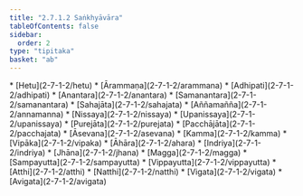 ```yaml
---
title: "2.7.1.2 Saṅkhyāvāra"
tableOfContents: false
sidebar:
  order: 2
type: "tipitaka"
basket: "ab"
---
```



<DynamicBreadcrumb />



<TableOfContents>
* [Hetu](2-7-1-2/hetu)
* [Ārammaṇa](2-7-1-2/arammana)
* [Adhipati](2-7-1-2/adhipati)
* [Anantara](2-7-1-2/anantara)
* [Samanantara](2-7-1-2/samanantara)
* [Sahajāta](2-7-1-2/sahajata)
* [Aññamañña](2-7-1-2/annamanna)
* [Nissaya](2-7-1-2/nissaya)
* [Upanissaya](2-7-1-2/upanissaya)
* [Purejāta](2-7-1-2/purejata)
* [Pacchājāta](2-7-1-2/pacchajata)
* [Āsevana](2-7-1-2/asevana)
* [Kamma](2-7-1-2/kamma)
* [Vipāka](2-7-1-2/vipaka)
* [Āhāra](2-7-1-2/ahara)
* [Indriya](2-7-1-2/indriya)
* [Jhāna](2-7-1-2/jhana)
* [Magga](2-7-1-2/magga)
* [Sampayutta](2-7-1-2/sampayutta)
* [Vippayutta](2-7-1-2/vippayutta)
* [Atthi](2-7-1-2/atthi)
* [Natthi](2-7-1-2/natthi)
* [Vigata](2-7-1-2/vigata)
* [Avigata](2-7-1-2/avigata)
</TableOfContents>